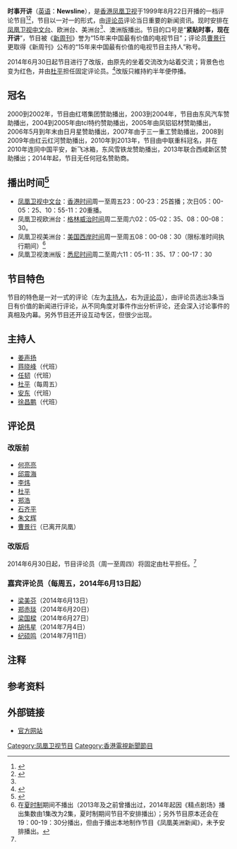 {{refimprove|time=2014-06-16T02:28:31+00:00}}
{{电视节目信息框
| 名称      = 时事开讲<br>Newsline
| 图片      = [[File:Newsline_2014.jpg|300px]]
| 图说      = 2014年6月30日起使用的片头
| 类型      = [[新闻|新闻]]、[[评论|评论]]
| 原创      = [[凤凰卫视|凤凰卫视]]
| 主持      = 详见“主持人”
| 地区      = {{HK}}
| 语言      = [[普通话|普通话]]
| 标语      = 紧贴时事，现在开讲。
| 每集长度  = 30分钟（含广告）
| 制作公司  = 凤凰卫视
| 电视网    = [[凤凰卫视中文台|凤凰卫视中文台]]、欧洲台、美洲台<ref group="注" name="美洲"/>、澳洲版
| 视频制式  = [[SDTV|SDTV]]、[[HDTV|HDTV]]（高标清同步广播）
| 播出国家  = {{HK}}
| 开始      = 1999年8月22日
| 结束      = 2014年12月31日
| 官方网站  = http://phtv.ifeng.com/program/sskj/
}}

'''时事开讲'''（[[英语|英语]]：'''Newsline'''），是[[香港|香港]][[凤凰卫视|凤凰卫视]]于1999年8月22日开播的一档评论节目<ref>{{cite journal | url=http://xuewen.cnki.net/CJFD-SPSJ201103020.html | title=世界因你而生动——《新闻1+1》与《时事开讲》比较分析 | journal=声屏世界 | year=2011 | volume=03 | access-date=2014-12-27 | archive-date=2019-10-16 | archive-url=https://web.archive.org/web/20191016014328/http://xuewen.cnki.net/CJFD-SPSJ201103020.html | dead-url=no }}</ref><ref>{{cite web | url=http://www.1a3.cn/cnnews/gdsj/200909/8581.html | title=凤凰卫视《时事开讲》的成功 | publisher=中国新闻观察中心 | access-date=2014-08-15 | archive-url=https://web.archive.org/web/20160304105608/http://www.1a3.cn/cnnews/gdsj/200909/8581.html | archive-date=2016-03-04 | dead-url=yes }}</ref>，节目以一对一的形式，由[[评论员|评论员]]评论当日重要的新闻资讯。现时安排在[[凤凰卫视中文台|凤凰卫视中文台]]、欧洲台、美洲台<ref group="注" name="美洲"/>、澳洲版播出。节目的口号是“'''紧贴时事，现在开讲'''”，节目被《[[新周刊|新周刊]]》誉为“15年来中国最有价值的电视节目”；评论员[[曹景行|曹景行]]更取得《新周刊》公布的“15年来中国最有价值的电视节目主持人”称号。

2014年6月30日起节目进行了改版，由原先的坐着交流改为站着交流；背景色也变为红色，并由[[杜平_(記者)|杜平]]担任固定评论员。<ref name="时事开讲">{{Cite web |url=http://phtv.ifeng.com/program/ddfhr/detail_2014_07/14/37324996_0.shtml |title=《时事开讲》改版耳目一新 杜平成灵魂人物 |access-date=2014-07-14 |archive-date=2020-08-12 |archive-url=https://web.archive.org/web/20200812211340/http://phtv.ifeng.com/program/ddfhr/detail_2014_07/14/37324996_0.shtml |dead-url=no }}</ref>改版只維持約半年便停播。

==冠名==
2000到2002年，节目由红塔集团赞助播出，2003到2004年，节目由东风汽车赞助播出，2004到2005年由tcl特约赞助播出，2005年由凤铝铝材赞助播出，2006年5月到年末由日月星赞助播出，2007年由于三一重工赞助播出，2008到2009年由红云红河赞助播出，2010年到2013年，节目由中联重科冠名，并在2010年连同中国平安，新飞冰箱，东风雪铁龙赞助播出，2013年联合西咸新区赞助播出；2014年起，节目无任何冠名赞助商。

==播出时间<ref>{{cite web|url=http://phtv.ifeng.com/epg/|title=节目单_凤凰网|work=ifeng.com|access-date=2014-06-16|archive-date=2013-07-14|archive-url=https://web.archive.org/web/20130714052031/http://phtv.ifeng.com/epg/|dead-url=no}}</ref>==
*[[凤凰卫视中文台|凤凰卫视中文台]]：[[香港时间|香港时间]]周一至周五23：00-23：25首播；次日05：00-05：25、10：55-11：20重播。
*凤凰卫视欧洲台：[[格林威治时间|格林威治时间]]周二至周六02：05-02：35、08：00-08：30。
*凤凰卫视美洲台：[[美国西岸时间|美国西岸时间]]周一至周五08：00-08：30（限标准时间执行期间）<ref group="注" name="美洲">在[[夏时制|夏时制]]期间不播出（2013年及之前曾播出过，2014年起因《精点剧场》播出集数由1集改为2集，夏时制期间节目不安排播出）；另外节目原本还会在19：00-19：30分播出，但由于播出本地制作节目《凤凰美洲新闻》，未予安排播出。</ref>
*凤凰卫视澳洲版：[[悉尼时间|悉尼时间]]周二至周六11：05-11：35、17：00-17：30
==节目特色==
节目的特色是一对一式的评论（左为[[主持人|主持人]]，右为[[评论员|评论员]]），由评论员选出3条当日有价值的新闻进行评论，从不同角度对事件作出分析评论，还会深入讨论事件的真相及内幕。另外节目还开设互动专区，但很少出现。
==主持人==
*[[姜声扬|姜声扬]]
*[[蒋晓峰|蒋晓峰]]（代班）
*[[任韧|任韧]]（代班）
*[[杜平_(記者)|杜平]]（每周五）
*[[安东_(主持人)|安东]]（代班）
*[[徐昌鹏|徐昌鹏]]（代班）

==评论员==
===改版前===
*[[何亮亮|何亮亮]]
*[[邱震海|邱震海]]
*[[李炜_(主持人)|李炜]]
*[[杜平_(記者)|杜平]]
*[[郑浩_(主持人)|郑浩]]
*[[石齐平|石齐平]]
*[[朱文辉|朱文辉]]
*[[曹景行|曹景行]]（已离开凤凰）
===改版后===
2014年6月30日起，节目评论员（周一至周四）将固定由杜平担任。<ref name="时事开讲"/>
===嘉宾评论员（每周五，2014年6月13日起）===
*[[梁美芬|梁美芬]]（2014年6月13日）
*[[郑赤琰|郑赤琰]]（2014年6月20日）
*[[梁国樑|梁国樑]]（2014年6月27日）
*[[胡伟星|胡伟星]]（2014年7月4日）
*[[纪硕鸣|纪硕鸣]]（2014年7月11日）
==注释==
{{Reflist|group="注"}}
==参考资料==
{{reflist}}
==外部链接==
*[http://phtv.ifeng.com/program/sskj/ 官方网站] {{Wayback|url=http://phtv.ifeng.com/program/sskj/ |date=20200207170930 }}
[[Category:凤凰卫视节目|Category:凤凰卫视节目]]
[[Category:香港電視新聞節目|Category:香港電視新聞節目]]